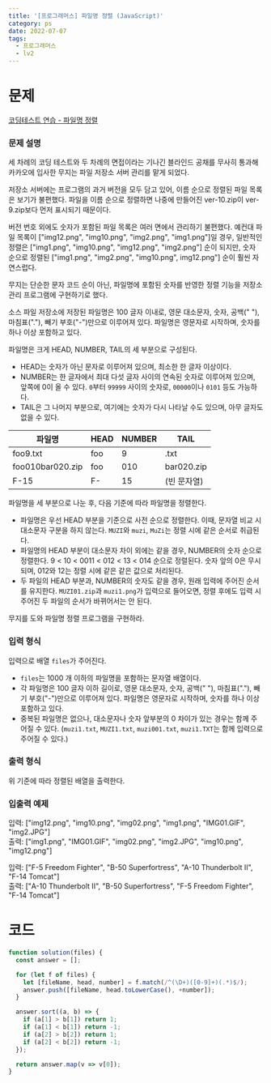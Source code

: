 ```yaml
---
title: '[프로그래머스] 파일명 정렬 (JavaScript)'
category: ps
date: 2022-07-07
tags:
  - 프로그래머스
  - lv2
---
```


# 문제

[코딩테스트 연습 - 파일명 정렬](https://school.programmers.co.kr/learn/courses/30/lessons/17686)

### 문제 설명

세 차례의 코딩 테스트와 두 차례의 면접이라는 기나긴 블라인드 공채를 무사히 통과해 카카오에 입사한 무지는 파일 저장소 서버 관리를 맡게 되었다.

저장소 서버에는 프로그램의 과거 버전을 모두 담고 있어, 이름 순으로 정렬된 파일 목록은 보기가 불편했다. 파일을 이름 순으로 정렬하면 나중에 만들어진 ver-10.zip이 ver-9.zip보다 먼저 표시되기 때문이다.

버전 번호 외에도 숫자가 포함된 파일 목록은 여러 면에서 관리하기 불편했다. 예컨대 파일 목록이 ["img12.png", "img10.png", "img2.png", "img1.png"]일 경우, 일반적인 정렬은 ["img1.png", "img10.png", "img12.png", "img2.png"] 순이 되지만, 숫자 순으로 정렬된 ["img1.png", "img2.png", "img10.png", img12.png"] 순이 훨씬 자연스럽다.

무지는 단순한 문자 코드 순이 아닌, 파일명에 포함된 숫자를 반영한 정렬 기능을 저장소 관리 프로그램에 구현하기로 했다.

소스 파일 저장소에 저장된 파일명은 100 글자 이내로, 영문 대소문자, 숫자, 공백(" "), 마침표("."), 빼기 부호("-")만으로 이루어져 있다. 파일명은 영문자로 시작하며, 숫자를 하나 이상 포함하고 있다.

파일명은 크게 HEAD, NUMBER, TAIL의 세 부분으로 구성된다.

- HEAD는 숫자가 아닌 문자로 이루어져 있으며, 최소한 한 글자 이상이다.
- NUMBER는 한 글자에서 최대 다섯 글자 사이의 연속된 숫자로 이루어져 있으며, 앞쪽에 0이 올 수 있다. `0`부터 `99999` 사이의 숫자로, `00000`이나 `0101` 등도 가능하다.
- TAIL은 그 나머지 부분으로, 여기에는 숫자가 다시 나타날 수도 있으며, 아무 글자도 없을 수 있다.

| 파일명           | HEAD | NUMBER | TAIL        |
| ---------------- | ---- | ------ | ----------- |
| foo9.txt         | foo  | 9      | .txt        |
| foo010bar020.zip | foo  | 010    | bar020.zip  |
| F-15             | F-   | 15     | (빈 문자열) |

파일명을 세 부분으로 나눈 후, 다음 기준에 따라 파일명을 정렬한다.

- 파일명은 우선 HEAD 부분을 기준으로 사전 순으로 정렬한다. 이때, 문자열 비교 시 대소문자 구분을 하지 않는다. `MUZI`와 `muzi`, `MuZi`는 정렬 시에 같은 순서로 취급된다.
- 파일명의 HEAD 부분이 대소문자 차이 외에는 같을 경우, NUMBER의 숫자 순으로 정렬한다. 9 < 10 < 0011 < 012 < 13 < 014 순으로 정렬된다. 숫자 앞의 0은 무시되며, 012와 12는 정렬 시에 같은 같은 값으로 처리된다.
- 두 파일의 HEAD 부분과, NUMBER의 숫자도 같을 경우, 원래 입력에 주어진 순서를 유지한다. `MUZI01.zip`과 `muzi1.png`가 입력으로 들어오면, 정렬 후에도 입력 시 주어진 두 파일의 순서가 바뀌어서는 안 된다.

무지를 도와 파일명 정렬 프로그램을 구현하라.

### 입력 형식

입력으로 배열 `files`가 주어진다.

- `files`는 1000 개 이하의 파일명을 포함하는 문자열 배열이다.
- 각 파일명은 100 글자 이하 길이로, 영문 대소문자, 숫자, 공백(" "), 마침표("."), 빼기 부호("-")만으로 이루어져 있다. 파일명은 영문자로 시작하며, 숫자를 하나 이상 포함하고 있다.
- 중복된 파일명은 없으나, 대소문자나 숫자 앞부분의 0 차이가 있는 경우는 함께 주어질 수 있다. (`muzi1.txt`, `MUZI1.txt`, `muzi001.txt`, `muzi1.TXT`는 함께 입력으로 주어질 수 있다.)

### 출력 형식

위 기준에 따라 정렬된 배열을 출력한다.

### 입출력 예제

입력: ["img12.png", "img10.png", "img02.png", "img1.png", "IMG01.GIF", "img2.JPG"] <br/>
출력: ["img1.png", "IMG01.GIF", "img02.png", "img2.JPG", "img10.png", "img12.png"]

입력: ["F-5 Freedom Fighter", "B-50 Superfortress", "A-10 Thunderbolt II", "F-14 Tomcat"]<br/>
출력: ["A-10 Thunderbolt II", "B-50 Superfortress", "F-5 Freedom Fighter", "F-14 Tomcat"]

# 코드

```js
function solution(files) {
  const answer = [];

  for (let f of files) {
    let [fileName, head, number] = f.match(/^(\D+)([0-9]+)(.*)$/);
    answer.push([fileName, head.toLowerCase(), +number]);
  }

  answer.sort((a, b) => {
    if (a[1] > b[1]) return 1;
    if (a[1] < b[1]) return -1;
    if (a[2] > b[2]) return 1;
    if (a[2] < b[2]) return -1;
  });

  return answer.map(v => v[0]);
}
```
